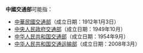 '''中國交通部'''可能指：
* [[中華民國交通部|中華民國交通部]]（成立日期：1912年1月3日）
* [[中央人民政府交通部|中央人民政府交通部]]（成立日期：1949年10月）
* [[中华人民共和国交通部|中华人民共和国交通部]]（成立日期：1954年9月）
* [[中华人民共和国交通运输部|中华人民共和国交通运输部]]（成立日期：2008年3月）

{{Disambig|Cat=五字組織機構消歧義}}